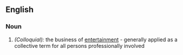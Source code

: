 {{Wikipedia}}
==English==
===Noun===
#''(Colloquial):'' the business of [[entertainment]] - generally applied as a collective term for all persons professionally involved